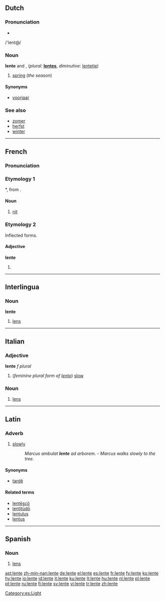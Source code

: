 ==Dutch==

===Pronunciation===
* {{audio|Nl-lente.ogg|audio}}
/'lent@/

===Noun===
'''lente''' {{m}} and {{f}}, (''plural:'' '''[[lentes]]''', ''diminutive'': [[lentetje]])

# [[spring]] (''the season'')

====Synonyms====
* [[voorjaar]]

===See also===
* [[zomer]]
* [[herfst]]
* [[winter#Dutch|winter]]

----

==French==

===Pronunciation===
{{IPA|/lɑ̃t/}}

===Etymology 1===
{{VL.|fr}} *{{term||lenditem}}, from {{L.|fr}} {{term|lens|lang=la}}.

====Noun====
{{fr-noun|f}}

# {{zoology|lang=fr}} [[nit]]

===Etymology 2===
Inflected forms.

====Adjective====
'''lente''' {{f}}

# {{feminine of|[[lent#French|lent]]|lang=French}}

----

==Interlingua==

===Noun===
'''lente'''

# [[lens]]

----

==Italian==

===Adjective===
'''lente''' ''f plural''

# (''feminine plural form of [[lento#Italian|lento]]'') [[slow]]

===Noun===
{{it-noun|lent|f|e|i}}

# [[lens]]

----

==Latin==

===Adverb===
{{la-adv|lent||e}}

# [[slowly]]
#: ''Marcus ambulat '''lente''' ad arborem.'' - ''Marcus walks slowly to the tree.''

====Synonyms====
* {{sense|slowly}} [[tarde#Latin|tardē]]

====Related terms====
* [[lentesco|lentēscō]]
* [[lentitudo|lentitūdō]]
* [[lentulus]]
* [[lentus]]

----

==Spanish==

===Noun===
{{es-noun-f}}

# [[lens]]

[[Category:es:Light]]

[[ast:lente]]
[[zh-min-nan:lente]]
[[de:lente]]
[[el:lente]]
[[es:lente]]
[[fr:lente]]
[[fy:lente]]
[[ko:lente]]
[[hy:lente]]
[[io:lente]]
[[id:lente]]
[[it:lente]]
[[ku:lente]]
[[lt:lente]]
[[hu:lente]]
[[nl:lente]]
[[pl:lente]]
[[pt:lente]]
[[ru:lente]]
[[fi:lente]]
[[sv:lente]]
[[vi:lente]]
[[tr:lente]]
[[zh:lente]]